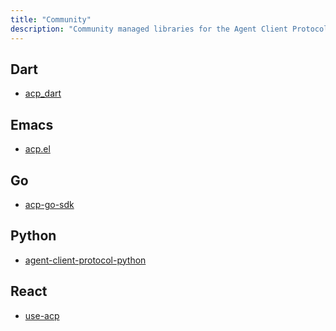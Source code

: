 ```yaml
---
title: "Community"
description: "Community managed libraries for the Agent Client Protocol"
---
```


## Dart

- [acp_dart](https://github.com/SkrOYC/acp-dart)

## Emacs

- [acp.el](https://github.com/xenodium/acp.el)

## Go

- [acp-go-sdk](https://github.com/coder/acp-go-sdk)

## Python

- [agent-client-protocol-python](https://github.com/PsiACE/agent-client-protocol-python)

## React

- [use-acp](https://github.com/marimo-team/use-acp)
